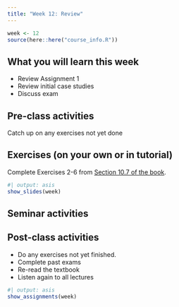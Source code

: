 ```yaml
---
title: "Week 12: Review"
---
```


```r
week <- 12
source(here::here("course_info.R"))
```

## What you will learn this week

* Review Assignment 1
* Review initial case studies
* Discuss exam

## Pre-class activities

Catch up on any exercises not yet done

## Exercises (on your own or in tutorial)

Complete Exercises 2-6 from [Section 10.7 of the book](https://otexts.com/fpp3/dynamic-exercises.html).

```r
#| output: asis
show_slides(week)
```

## Seminar activities


## Post-class activities

* Do any exercises not yet finished.
* Complete past exams
* Re-read the textbook
* Listen again to all lectures


```r
#| output: asis
show_assignments(week)
```
